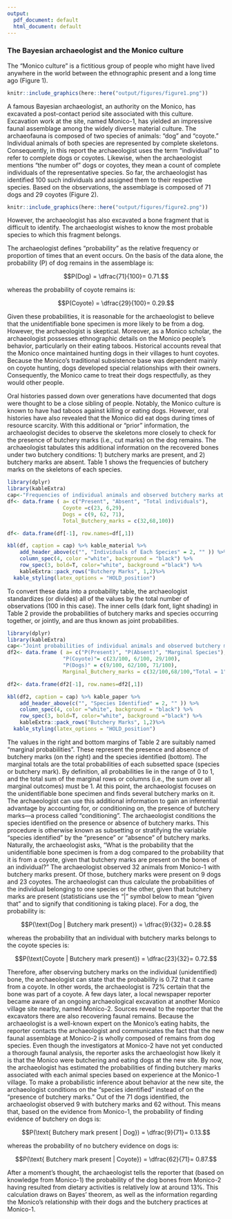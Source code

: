 ```yaml
---
output:
  pdf_document: default
  html_document: default
---
```

### The Bayesian archaeologist and the Monico culture

The “Monico culture” is a fictitious group of people who might have lived anywhere in the world between the ethnographic present and a long time ago (Figure 1).
```r
knitr::include_graphics(here::here("output/figures/figure1.png"))
```
A famous Bayesian archaeologist, an authority on the Monico, has excavated a post-contact period site associated with this culture. Excavation work at the site, named Monico-1, has yielded an impressive faunal assemblage among the widely diverse material culture. The archaeofauna is composed of two species of animals: “dog” and “coyote.” Individual animals of both species are represented by complete skeletons. Consequently, in this report the archaeologist uses the term "individual" to refer to complete dogs or coyotes. Likewise, when the archaeologist mentions "the number of" dogs or coyotes, they mean a count of complete individuals of the representative species. So far, the archaeologist has identified 100 such individuals and assigned them to their respective species. Based on the observations, the assemblage is composed of 71 dogs and 29 coyotes (Figure 2). 

```r
knitr::include_graphics(here::here("output/figures/figure2.png"))
```

However, the archaeologist has also excavated a bone fragment that is difficult to identify. The archaeologist wishes to know the most probable species to which this fragment belongs.

The archaeologist defines “probability” as the relative frequency or proportion of times that an event occurs. On the basis of the data alone, the probability (P) of dog remains in the assemblage is:

$$P(Dog) = \dfrac{71}{100}= 0.71.$$


whereas the probability of coyote remains is: 

$$P(Coyote) = \dfrac{29}{100}= 0.29.$$


Given these probabilities, it is reasonable for the archaeologist to believe that the unidentifiable bone specimen is more likely to be from a dog. However, the archaeologist is skeptical. Moreover, as a Monico scholar, the archaeologist possesses ethnographic details on the Monico people’s behavior, particularly on their eating taboos. Historical accounts reveal that the Monico once maintained hunting dogs in their villages to hunt coyotes. Because the Monico’s traditional subsistence base was dependent mainly on coyote hunting, dogs developed special relationships with their owners. Consequently, the Monico came to treat their dogs respectfully, as they would other people. 

Oral histories passed down over generations have documented that dogs were thought to be a close sibling of people. Notably, the Monico culture is known to have had taboos against killing or eating dogs. However, oral histories have also revealed that the Monico did eat dogs during times of resource scarcity. With this additional or “prior” information, the archaeologist decides to observe the skeletons more closely to check for the presence of butchery marks (i.e., cut marks) on the dog remains. The archaeologist tabulates this additional information on the recovered bones under two butchery conditions: 1) butchery marks are present, and 2) butchery marks are absent. Table 1 shows the frequencies of butchery marks on the skeletons of each species.

```r
library(dplyr)
library(kableExtra)
cap<-"Frequencies of individual animals and observed butchery marks at Monico 1. Note that while most of the butchery marks are on coyote bones, 9 of the 71 dog bones also show signs of butchery."
df<- data.frame ( a= c("Present", "Absent", "Total individuals"),
                  Coyote =c(23, 6,29),
                  Dogs = c(9, 62, 71),
                  Total_Butchery_marks = c(32,68,100))

df<- data.frame(df[-1], row.names=df[,1]) 

kbl(df, caption = cap) %>% kable_material %>% 
    add_header_above(c("", "Individuals of Each Species" = 2, "" )) %>%
    column_spec(4, color ="white", background = "black") %>%
    row_spec(3, bold=T, color="white", background ="black") %>% 
    kableExtra::pack_rows("Butchery Marks", 1,2)%>%
  kable_styling(latex_options = "HOLD_position")
```
To convert these data into a probability table, the archaeologist standardizes (or divides) all of the values by the total number of observations (100 in this case). The inner cells (dark font, light shading) in Table 2 provide the probabilities of butchery marks and species occurring together, or jointly, and are thus known as joint probabilities. 

```r
library(dplyr)
library(kableExtra)
cap<-"Joint probabilities of individual animals and observed butchery marks, which describe the probability of identifying a species and observing butchery marks on the bones of that species; for example, P(Coyote and Butchery mark present) is 0.23, or 23\\%."
df2<- data.frame ( a= c("P(Present)", "P(Absent)", "Marginal Species"),
                  "P(Coyote)"= c(23/100, 6/100, 29/100),
                  "P(Dogs)" = c(9/100, 62/100, 71/100),
                  Marginal_Butchery_marks = c(32/100,68/100,"Total = 1"))

df2<- data.frame(df2[-1], row.names=df2[,1]) 

kbl(df2, caption = cap) %>% kable_paper %>% 
    add_header_above(c("", "Species Identified" = 2, "" )) %>%
    column_spec(4, color ="white", background = "black") %>%
    row_spec(3, bold=T, color="white", background ="black") %>% 
    kableExtra::pack_rows("Butchery Marks", 1,2)%>%
  kable_styling(latex_options = "HOLD_position")
```

The values in the right and bottom margins of Table 2 are suitably named “marginal probabilities”. These represent the presence and absence of butchery marks (on the right) and the species identified (bottom). The marginal totals are the total probabilities of each subsetted space (species or butchery mark). By definition, all probabilities lie in the range of 0 to 1, and the total sum of the marginal rows or columns (i.e., the sum over all marginal outcomes) must be 1. 
At this point, the archaeologist focuses on the unidentifiable bone specimen and finds several butchery marks on it. The archaeologist can use this additional information to gain an inferential advantage by accounting for, or conditioning on, the presence of butchery marks—a process called “conditioning”. The archaeologist conditions the species identified on the presence or absence of butchery marks. This procedure is otherwise known as subsetting or stratifying the variable “species identified” by the “presence” or “absence” of butchery marks.
Naturally, the archaeologist asks, “What is the probability that the unidentifiable bone specimen is from a dog compared to the probability that it is from a coyote, given that butchery marks are present on the bones of an individual?” The archaeologist observed 32 animals from Monico-1 with butchery marks present. Of those, butchery marks were present on 9 dogs and 23 coyotes. The archaeologist can thus calculate the probabilities of the individual belonging to one species or the other, given that butchery marks are present (statisticians use the “|” symbol below to mean “given that” and to signify that conditioning is taking place). For a dog, the probability is:


$$P(\text{Dog | Butchery mark present}) = \dfrac{9}{32}= 0.28.$$

whereas the probability that an individual with butchery marks belongs to the coyote species is: 

$$P(\text{Coyote | Butchery mark present}) = \dfrac{23}{32}= 0.72.$$

Therefore, after observing butchery marks on the individual (unidentified) bone, the archaeologist can state that the probability is 0.72 that it came from a coyote. In other words, the archaeologist is 72% certain that the bone was part of a coyote.
A few days later, a local newspaper reporter became aware of an ongoing archaeological excavation at another Monico village site nearby, named Monico-2. Sources reveal to the reporter that the excavators there are also recovering faunal remains. Because the archaeologist is a well-known expert on the Monico’s eating habits, the reporter contacts the archaeologist and communicates the fact that the new faunal assemblage at Monico-2 is wholly composed of remains from dog species. 
Even though the investigators at Monico-2 have not yet conducted a thorough faunal analysis, the reporter asks the archaeologist how likely it is that the Monico were butchering and eating dogs at the new site. By now, the archaeologist has estimated the probabilities of finding butchery marks associated with each animal species based on experience at the Monico-1 village. To make a probabilistic inference about behavior at the new site, the archaeologist conditions on the “species identified” instead of on the “presence of butchery marks.” Out of the 71 dogs identified, the archaeologist observed 9 with butchery marks and 62 without. This means that, based on the evidence from Monico-1, the probability of finding evidence of butchery on dogs is:

$$P(\text{ Butchery mark present | Dog}) = \dfrac{9}{71}= 0.13.$$

whereas the probability of no butchery evidence on dogs is: 

$$P(\text{ Butchery mark present | Coyote}) = \dfrac{62}{71}= 0.87.$$

After a moment’s thought, the archaeologist tells the reporter that (based on knowledge from Monico-1) the probability of the dog bones from Monico-2 having resulted from dietary activities is relatively low at around 13%. This calculation draws on Bayes’ theorem, as well as the information regarding the Monico’s relationship with their dogs and the butchery practices at Monico-1.
